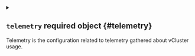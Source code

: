 


<details className="config-field" data-expandable="true">
<summary>

## `telemetry` <span className="config-field-required" data-required="false">required</span> <span className="config-field-type">object</span> <span className="config-field-default"></span> <span className="config-field-enum"></span> {#telemetry}

Telemetry is the configuration related to telemetry gathered about vCluster usage.

</summary>




<details className="config-field" data-expandable="false" open>
<summary>

### `disabled` <span className="config-field-required" data-required="false">required</span> <span className="config-field-type">boolean</span> <span className="config-field-default">false</span> <span className="config-field-enum"></span> {#telemetry-disabled}

Disabled specifies that the telemetry for vCluster control plane should be disabled.

</summary>



</details>



<details className="config-field" data-expandable="false" open>
<summary>

### `instanceCreator` <span className="config-field-required" data-required="false">required</span> <span className="config-field-type">string</span> <span className="config-field-default"></span> <span className="config-field-enum"></span> {#telemetry-instanceCreator}



</summary>



</details>



<details className="config-field" data-expandable="false" open>
<summary>

### `machineID` <span className="config-field-required" data-required="false">required</span> <span className="config-field-type">string</span> <span className="config-field-default"></span> <span className="config-field-enum"></span> {#telemetry-machineID}



</summary>



</details>



<details className="config-field" data-expandable="false" open>
<summary>

### `platformUserID` <span className="config-field-required" data-required="false">required</span> <span className="config-field-type">string</span> <span className="config-field-default"></span> <span className="config-field-enum"></span> {#telemetry-platformUserID}



</summary>



</details>



<details className="config-field" data-expandable="false" open>
<summary>

### `platformInstanceID` <span className="config-field-required" data-required="false">required</span> <span className="config-field-type">string</span> <span className="config-field-default"></span> <span className="config-field-enum"></span> {#telemetry-platformInstanceID}



</summary>



</details>


</details>
